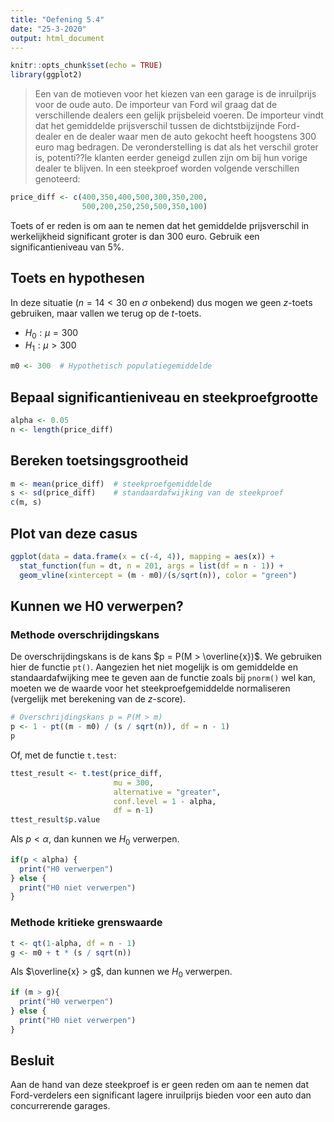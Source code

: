 ```yaml
---
title: "Oefening 5.4"
date: "25-3-2020"
output: html_document
---
```


```r
knitr::opts_chunk$set(echo = TRUE)
library(ggplot2)
```

> Een van de motieven voor het kiezen van een garage is de inruilprijs voor de oude auto. De importeur van Ford wil graag dat de verschillende dealers een gelijk prijsbeleid voeren. De importeur vindt dat het gemiddelde prijsverschil tussen de dichtstbijzijnde Ford-dealer en de dealer waar men de auto gekocht heeft hoogstens 300 euro mag bedragen. De veronderstelling is dat als het verschil groter is, potenti??le klanten eerder geneigd zullen zijn om bij hun vorige dealer te blijven.
> In een steekproef worden volgende verschillen genoteerd:

```r
price_diff <- c(400,350,400,500,300,350,200,
                500,200,250,250,500,350,100)
```

Toets of er reden is om aan te nemen dat het gemiddelde prijsverschil in werkelijkheid significant groter is dan 300 euro. Gebruik een significantieniveau van 5%.

## Toets en hypothesen

In deze situatie ($n = 14 < 30$ en $\sigma$ onbekend) dus mogen we geen $z$-toets gebruiken, maar vallen we terug op de $t$-toets.

- $H_0: \mu = 300$
- $H_1: \mu > 300$

```r
m0 <- 300  # Hypothetisch populatiegemiddelde
```

## Bepaal significantieniveau en steekproefgrootte

```r
alpha <- 0.05
n <- length(price_diff)
```

## Bereken toetsingsgrootheid

```r
m <- mean(price_diff)  # steekproefgemiddelde
s <- sd(price_diff)    # standaardafwijking van de steekproef
c(m, s)
```

## Plot van deze casus

```r
ggplot(data = data.frame(x = c(-4, 4)), mapping = aes(x)) +
  stat_function(fun = dt, n = 201, args = list(df = n - 1)) +
  geom_vline(xintercept = (m - m0)/(s/sqrt(n)), color = "green")
```


## Kunnen we H0 verwerpen?

### Methode overschrijdingskans

De overschrijdingskans is de kans $p = P(M > \overline{x})$. We gebruiken hier de functie `pt()`. Aangezien het niet mogelijk is om gemiddelde en standaardafwijking mee te geven aan de functie zoals bij `pnorm()` wel kan, moeten we de waarde voor het steekproefgemiddelde normaliseren (vergelijk met berekening van de $z$-score).

```r
# Overschrijdingskans p = P(M > m)
p <- 1 - pt((m - m0) / (s / sqrt(n)), df = n - 1)
p
```

Of, met de functie `t.test`:

```r
ttest_result <- t.test(price_diff,
                       mu = 300,
                       alternative = "greater",
                       conf.level = 1 - alpha, 
                       df = n-1)
ttest_result$p.value
```

Als $p < \alpha$, dan kunnen we $H_0$ verwerpen.

```r
if(p < alpha) {
  print("H0 verwerpen")
} else {
  print("H0 niet verwerpen")
}
```


### Methode kritieke grenswaarde

```r
t <- qt(1-alpha, df = n - 1)
g <- m0 + t * (s / sqrt(n))
```

Als $\overline{x} > g$, dan kunnen we $H_0$ verwerpen.

```r
if (m > g){
  print("H0 verwerpen")
} else {
  print("H0 niet verwerpen")
}
```

## Besluit

Aan de hand van deze steekproef is er geen reden om aan te nemen dat Ford-verdelers een significant lagere inruilprijs bieden voor een auto dan concurrerende garages.
